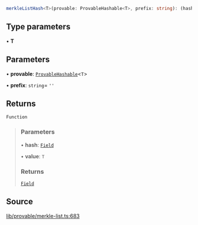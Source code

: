 ```ts
merkleListHash<T>(provable: ProvableHashable<T>, prefix: string): (hash: Field, value: T) => Field
```

## Type parameters

• **T**

## Parameters

• **provable**: [`ProvableHashable`](../type-aliases/ProvableHashable.mdx)\<`T`\>

• **prefix**: `string`= `''`

## Returns

`Function`

> ### Parameters
>
> • **hash**: [`Field`](../classes/Field.mdx)
>
> • **value**: `T`
>
> ### Returns
>
> [`Field`](../classes/Field.mdx)
>

## Source

[lib/provable/merkle-list.ts:683](https://github.com/o1-labs/o1js/blob/fd7bd4b02f4f7cc1057cd423261d70c22275763a/src/lib/provable/merkle-list.ts#L683)
